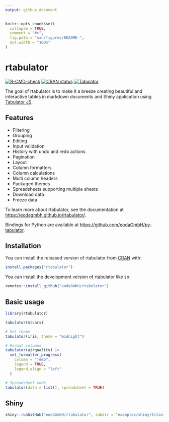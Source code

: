 ```yaml
---
output: github_document
---
```


<!-- README.md is generated from README.Rmd. Please edit that file -->

```r
knitr::opts_chunk$set(
  collapse = TRUE,
  comment = "#>",
  fig.path = "man/figures/README-",
  out.width = "100%"
)
```

# rtabulator

<!-- badges: start -->
[![R-CMD-check](https://github.com/eodaGmbH/rtabulator/actions/workflows/R-CMD-check.yaml/badge.svg)](https://github.com/eodaGmbH/rtabulator/actions/workflows/R-CMD-check.yaml)
[![CRAN status](https://www.r-pkg.org/badges/version/rtabulator)](https://CRAN.R-project.org/package=rtabulator)
[![Tabulator](https://img.shields.io/badge/Tabulator-v6.2.5-blue.svg)](https://github.com/olifolkerd/tabulator/releases/tag/6.2.5)
<!-- badges: end -->

The goal of rtabulator is to make it a breeze creating beautiful and interactive tables in markdown documents and Shiny application using [Tabulator JS](https://tabulator.info/).

## Features

* Filtering
* Grouping
* Editing
* Input validation
* History with undo and redo actions
* Pagination
* Layout
* Column formatters
* Column calculations
* Multi column headers
* Packaged themes
* Spreadsheets supporting multiple sheets
* Download data
* Freeze data

To learn more about rtabulator, see the documentation at [https://eodagmbh.github.io/rtabulator/](https://eodagmbh.github.io/rtabulator/).

Bindings for Python are available at [https://github.com/eodaGmbH/py-tabulator](https://github.com/eodaGmbH/py-tabulator).

## Installation

You can install the released version of rtabulator from [CRAN](https://CRAN.R-project.org) with:

``` r
install.packages("rtabulator")
```

You can install the development version of rtabulator like so:

``` r
remotes::install_github("eodaGmbH/rtabulator")
```

## Basic usage

``` r
library(rtabulator)

tabulator(mtcars)

# Set theme
tabulator(iris, theme = "midnight")

# Format columns
tabulator(airquality) |>
  set_formatter_progress(
    column = "Temp",
    legend = TRUE,
    legend_align = "left"
  )

# Spreadsheet mode
tabulator(data = list(), spreadsheet = TRUE)
```

## Shiny

``` r
shiny::runGitHub("eodaGmbH/rtabulator", subdir = "examples/shiny/titanic")
```
